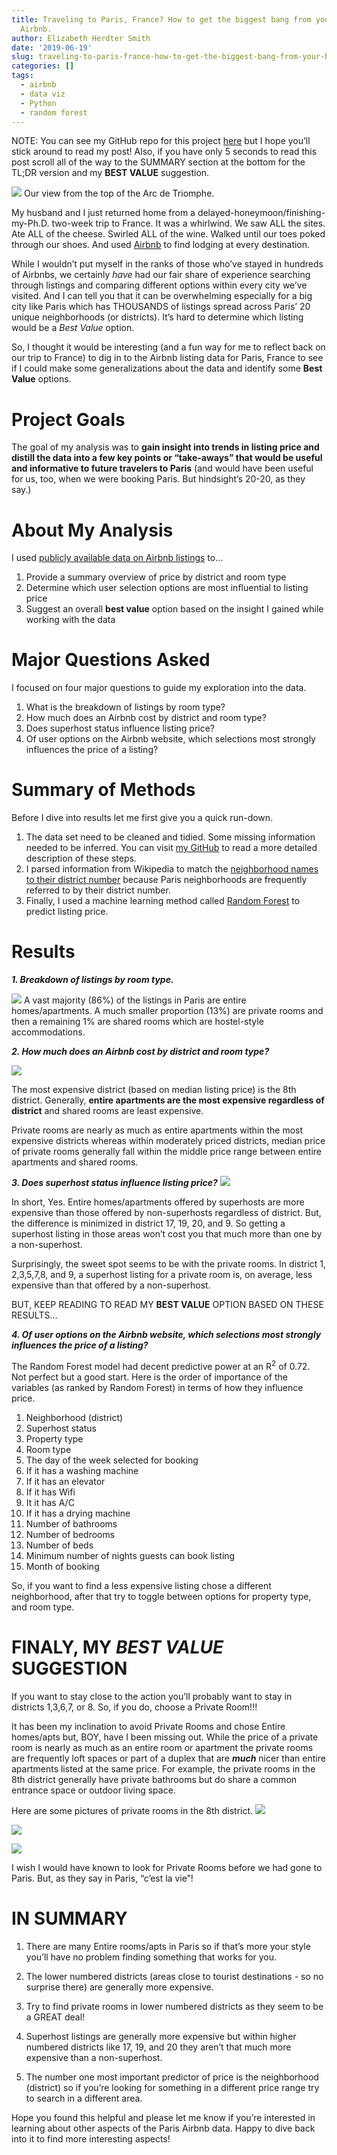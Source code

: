 ```yaml
---
title: Traveling to Paris, France? How to get the biggest bang from your buck using
  Airbnb.
author: Elizabeth Herdter Smith
date: '2019-06-19'
slug: traveling-to-paris-france-how-to-get-the-biggest-bang-from-your-buck-using-airbnb
categories: []
tags:
  - airbnb
  - data viz
  - Python
  - random forest
---
```


NOTE: You can see my GitHub repo for this project [here](https://github.com/eherdter/Airbnb_analysis) but I hope you'll stick around to read my post! Also, if you have only 5 seconds to read this post scroll all of the way to the SUMMARY section at the bottom for the TL;DR version and my **BEST VALUE** suggestion. 


![](/post/2019-06-19-traveling-to-paris-france-how-to-get-the-biggest-bang-from-your-buck-using-airbnb/20190522_210122.jpg)
          Our view from the top of the Arc de Triomphe.


My husband and I just returned home from a delayed-honeymoon/finishing-my-Ph.D. two-week trip to France. It was a whirlwind. We saw ALL the sites. Ate ALL of the cheese. Swirled ALL of the wine. Walked until our toes poked through our shoes. And used [Airbnb](https://www.airbnb.com) to find lodging at every destination. 

While I wouldn't put myself in the ranks of those who've stayed in hundreds of Airbnbs, we certainly _have_ had our fair share of experience searching through listings and comparing different options within every city we've visited. And I can tell you that it can be overwhelming especially for a big city like Paris which has THOUSANDS of listings spread across Paris' 20 unique neighborhoods (or districts). It's hard to determine which listing would be a *_Best Value_* option. 

So, I thought it would be interesting (and a fun way for me to reflect back on our trip to France) to dig in to the Airbnb listing data for Paris, France to see if I could make some generalizations about the data and identify some **Best Value** options. 

# Project Goals

The goal of my analysis was to **gain insight into trends in listing price and distill the data into a few key points or "take-aways" that would be useful and informative to future travelers to Paris** (and would have been useful for us, too, when we were booking Paris. But hindsight's 20-20, as they say.) 

# About My Analysis

I used [publicly available data on Airbnb listings](http://insideairbnb.com/get-the-data.html) to...

1. Provide a summary overview of price by district and room type   
2. Determine which user selection options are most influential to listing price 
3. Suggest an overall **best value** option based on the insight I gained while working with the data

# Major Questions Asked

I focused on four major questions to guide my exploration into the data.

1.	What is the breakdown of listings by room type?  
2.	How much does an Airbnb cost by district and room type?   
3.	Does superhost status influence listing price?  
4.	Of user options on the Airbnb website, which selections most strongly influences the price of a listing?  

# Summary of Methods

Before I dive into results let me first give you a quick run-down.

1. The data set need to be cleaned and tidied. Some missing information needed to be inferred. You can visit [my GitHub](https://github.com/eherdter/Airbnb_analysis) to read a more detailed description of these steps.   
2. I parsed information from Wikipedia to match the [neighborhood names to their district number](https://en.wikipedia.org/wiki/Arrondissements_of_Paris) because Paris neighborhoods are frequently referred to by their district number.    
3. Finally, I used a machine learning method called [Random Forest](https://scikit-learn.org/stable/modules/generated/sklearn.ensemble.RandomForestRegressor.html) to predict listing price.   

# Results
**_1. Breakdown of listings by room type._**

![](/post/2019-06-19-traveling-to-paris-france-how-to-get-the-biggest-bang-from-your-buck-using-airbnb/room_types.png)
A vast majority (86%) of the listings in Paris are entire homes/apartments. A much smaller proportion (13%) are private rooms and then a remaining 1% are shared rooms which are hostel-style accommodations.


**_2.	How much does an Airbnb cost by district and room type?_**  

![](/post/2019-06-19-traveling-to-paris-france-how-to-get-the-biggest-bang-from-your-buck-using-airbnb/list_price_range.png)

The most expensive district (based on median listing price) is the 8th district. Generally, **entire apartments are the most expensive regardless of district** and shared rooms are least expensive.

Private rooms are nearly as much as entire apartments within the most expensive districts whereas within moderately priced districts, median price of private rooms generally fall within the middle price range between entire apartments and shared rooms. 


**_3.	Does superhost status influence listing price?_** 
![](/post/2019-06-19-traveling-to-paris-france-how-to-get-the-biggest-bang-from-your-buck-using-airbnb/Superhost_price_diff.png)

In short, Yes. Entire homes/apartments offered by superhosts are more expensive than those offered by non-superhosts regardless of district. But, the difference is minimized in district 17, 19, 20, and 9. So getting a superhost listing in those areas won't cost you that much more than one by a non-superhost. 

Surprisingly, the sweet spot seems to be with the private rooms. In district 1, 2,3,5,7,8, and 9, a superhost listing for a private room is, on average, less expensive than that offered by a non-superhost.

BUT, KEEP READING TO READ MY **BEST VALUE** OPTION BASED ON THESE RESULTS... 

**_4. Of user options on the Airbnb website, which selections most strongly influences the price of a listing?_**

The Random Forest model had decent predictive power at an R<sup>2</sup> of 0.72. Not perfect but a good start. Here is the order of importance of the variables (as ranked by Random Forest) in terms of how they influence price. 

1. Neighborhood (district)
2. Superhost status
3. Property type
4. Room type
5. The day of the week selected for booking
6. If it has a washing machine
7. If it has an elevator
8. If it has Wifi
9. It it has A/C
10. If it has a drying machine
11. Number of bathrooms
12. Number of bedrooms
13. Number of beds
14. Minimum number of nights guests can book listing
15. Month of booking


So, if you want to find a less expensive listing chose a different neighborhood, after that try to toggle between options for property type, and room type. 

# FINALY, MY *BEST VALUE* SUGGESTION

If you want to stay close to the action you'll probably want to stay in districts 1,3,6,7, or 8. So, if you do, choose a Private Room!!! 

It has been my inclination to avoid Private Rooms and chose Entire homes/apts but, BOY, have I been missing out.  While the price of a private room is nearly as much as an entire room or apartment the private rooms are frequently loft spaces or part of a duplex that are **_much_** nicer than entire apartments listed at the same price. For example, the private rooms in the 8th district generally have private bathrooms but do share a common entrance space or outdoor living space.   

Here are some pictures of private rooms in the 8th district. 
![](https://a0.muscache.com/im/pictures/10689545/3a015ecb_original.jpg?aki_policy=x_large)

![](https://a0.muscache.com/im/pictures/68559927/3991b212_original.jpg?aki_policy=x_large)

![](https://a0.muscache.com/im/pictures/9b1e747c-6a91-44bf-9dd7-d75d2c7d9373.jpg?aki_policy=x_large)

I wish I would have known to look for Private Rooms before we had gone to Paris. But, as they say in Paris, "c'est la vie"!

# IN SUMMARY

1. There are many Entire rooms/apts in Paris so if that's more your style you'll have no problem finding something that works for you.   
  
2. The lower numbered districts (areas close to tourist destinations - so no surprise there) are generally more expensive.  

3. Try to find private rooms in lower numbered districts as they seem to be a GREAT deal!  

4. Superhost listings are generally more expensive but within higher numbered districts like 17, 19, and 20 they aren't that much more expensive than a non-superhost. 

4. The number one most important predictor of price is the neighborhood (district) so if you're looking for something in a different price range try to search in a different area. 

Hope you found this helpful and please let me know if you're interested in learning about other aspects of the Paris Airbnb data. Happy to dive back into it to find more interesting aspects! 
